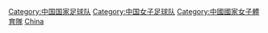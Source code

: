 [[Category:中国国家足球队|Category:中国国家足球队]]
[[Category:中国女子足球队|Category:中国女子足球队]]
[[Category:中國國家女子體育隊|Category:中國國家女子體育隊]]
[[Category:亞洲國家女子足球隊|China]]